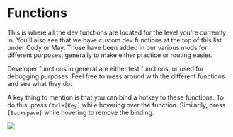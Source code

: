 # Functions

This is where all the dev functions are located for the level you're currently in. You'll also see that we have custom dev functions at the top of this list under Cody or May. Those have been added in our various mods for different purposes, generally to make either practice or routing easier.

Developer functions in general are either test functions, or used for debugging purposes. Feel free to mess around with the different functions and see what they do. 

A key thing to mention is that you can bind a hotkey to these functions. To do this, press `Ctrl+[Key]` while hovering over the function. Similarily, press `[Backspave]` while hovering to remove the binding.

![](img/devmenuFunctions.png)

